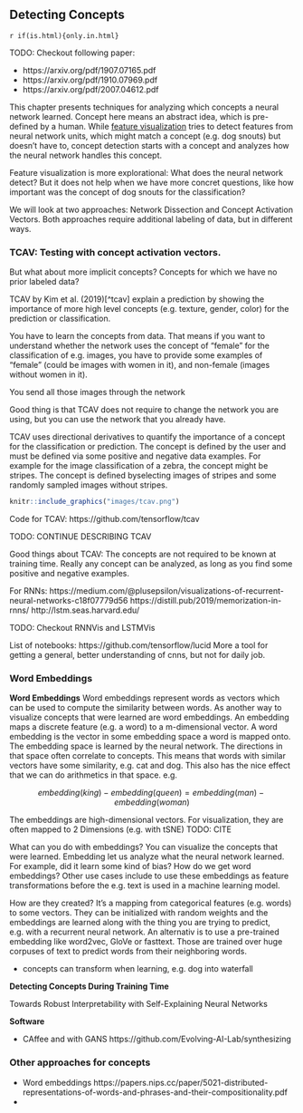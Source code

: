 ## Detecting Concepts

`r if(is.html){only.in.html}`

TODO: Checkout following paper:

- https://arxiv.org/pdf/1907.07165.pdf
- https://arxiv.org/pdf/1910.07969.pdf
- https://arxiv.org/pdf/2007.04612.pdf

<!--intro -->
This chapter presents techniques for analyzing which concepts a neural network learned.
Concept here means an abstract idea, which is pre-defined by a human.
While  [feature visualization](#feauture-visualization) tries to detect features from neural network units, which might match a concept (e.g. dog snouts) but doesn't have to, concept detection starts with a concept and analyzes how the neural network handles this concept.


<!-- why are concepts interesting? -->
Feature visualization is more explorational:
What does the neural network detect?
But it does not help when we have more concret questions, like how important was the concept of dog snouts for the classification?


<!-- Approaches that we will look at -->
We will look at two approaches: Network Dissection and Concept Activation Vectors.
Both approaches require additional labeling of data, but in different ways.

### TCAV: Testing with concept activation vectors.

But what about more implicit concepts?
Concepts for which we have no prior labeled data?

TCAV by Kim et al. (2019)[^tcav] explain a prediction by showing the importance of more high level concepts (e.g. texture, gender, color) for the prediction or classification.

You have to learn the concepts from data.
That means if you want to understand whether the network uses the concept of "female" for the classification of e.g. images, you have to provide some examples of "female" (could be images with women in it), and non-female (images without women in it).

You send all those images through the network 

Good thing is that TCAV does not require to change the network you are using, but you can use the network that you already have.




TCAV uses directional derivatives to quantify the importance of a concept for the classification or prediction.
The concept is defined by the user and must be defined via some positive and negative data examples.
For example for the image classification of a zebra, the concept might be stripes.
The concept is defined byselecting images of stripes and some randomly sampled images without stripes.

```r
knitr::include_graphics("images/tcav.png")
```


Code for TCAV: https://github.com/tensorflow/tcav

TODO: CONTINUE DESCRIBING TCAV

Good things about TCAV:
The concepts are not required to be known at training time.
Really any concept can be analyzed, as long as you find some positive and negative examples.

<!-- Feature Visualization for RNNs -->
For RNNs: https://medium.com/@plusepsilon/visualizations-of-recurrent-neural-networks-c18f07779d56
https://distill.pub/2019/memorization-in-rnns/
http://lstm.seas.harvard.edu/

TODO: Checkout RNNVis and LSTMVis

List of notebooks:
https://github.com/tensorflow/lucid
More a tool for getting a general, better understanding of cnns, but not for daily job.

### Word Embeddings

**Word Embeddings**
Word embeddings represent words as vectors which can be used to compute the similarity between words.
As another way to visualize concepts that were learned are word embeddings.
An embedding maps a discrete feature (e.g. a word) to a m-dimensional vector.
A word embedding is the vector in some embedding space a word is mapped onto.
The embedding space is learned by the neural network.
The directions in that space often correlate to concepts.
This means that words with similar vectors have some similarity, e.g. cat and dog.
This also has the nice effect that we can do arithmetics in that space.
e.g.

$$embedding(king)-embedding(queen)=embedding(man)-embedding(woman)$$

The embeddings are high-dimensional vectors.
For visualization, they are often mapped to 2 Dimensions (e.g. with tSNE) TODO: CITE

What can you do with embeddings?
You can visualize the concepts that were learned.
Embedding let us analyze what the neural network learned.
For example, did it learn some kind of bias?
How do we get word embeddings?
Other use cases include to use these embeddings as feature transformations before the e.g. text is used in a machine learning model.

How are they created?
It's a mapping from categorical features (e.g. words) to some vectors.
They can be initialized with random weights and the embeddings are learned along with the thing you are trying to predict, e.g. with a recurrent neural network.
An alternativ is to use a pre-trained embedding like word2vec, GloVe or fasttext.
Those are trained over huge corpuses of text to predict words from their neighboring words.


 - concepts can transform when learning, e.g. dog into waterfall

**Detecting Concepts During Training Time**

Towards Robust Interpretability with Self-Explaining Neural Networks


**Software**

- CAffee and with GANS https://github.com/Evolving-AI-Lab/synthesizing


### Other approaches for concepts

- Word embeddings https://papers.nips.cc/paper/5021-distributed-representations-of-words-and-phrases-and-their-compositionality.pdf
- 

[^TCAV]: Kim, Been, et al. "Interpretability beyond feature attribution: Quantitative testing with concept activation vectors (tcav)." arXiv preprint arXiv:1711.11279 (2017).

[^dissect]: Bau, David, et al. "Network dissection: Quantifying interpretability of deep visual representations." Proceedings of the IEEE Conference on Computer Vision and Pattern Recognition. 2017.

